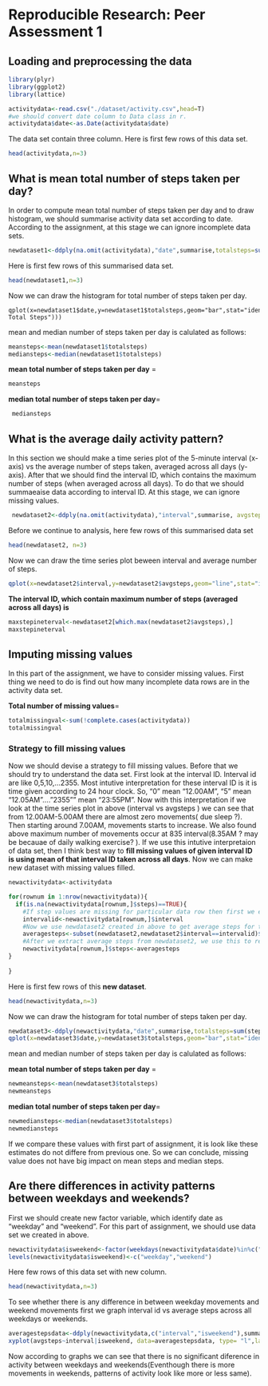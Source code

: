 
# Reproducible Research: Peer Assessment 1

## Loading and preprocessing the data
```r
library(plyr)
library(ggplot2)
library(lattice)

activitydata<-read.csv("./dataset/activity.csv",head=T)
#we should convert date column to Data class in r.
activitydata$date<-as.Date(activitydata$date)
```
The data set contain three column. Here is first few rows of this data set.
```r
head(activitydata,n=3)
```

## What is mean total number of steps taken per day?
In order to compute mean total number of steps taken per day and to draw histogram, we should summarise activity data set according to date. According to the assignment, at this stage we can ignore incomplete data sets.
```r
newdataset1<-ddply(na.omit(activitydata),"date",summarise,totalsteps=sum(steps))
```
Here is first few rows of this summarised data set.
```r
head(newdataset1,n=3)
```
Now we can draw the histogram for total number of steps taken per day.
```{r.echo=TRUE}
qplot(x=newdataset1$date,y=newdataset1$totalsteps,geom="bar",stat="identity",xlab=expression(bold("Date")),ylab=expression(bold(" Total Steps"))) 
```

mean and median number of steps taken per day is calulated as follows:

```r
meansteps<-mean(newdataset1$totalsteps)
mediansteps<-median(newdataset1$totalsteps)
```
**mean total number of steps taken per day** = 
```r
meansteps  
```
**median total number of steps taken per day**=
```r
 mediansteps
```
## What is the average daily activity pattern?

In this section we should make a time series plot of the 5-minute interval (x-axis) vs the average number of steps taken, averaged across all days (y-axis). After that
 we should find the interval ID, which contains the maximum number of steps (when averaged across all days). To do that we should summaeaise data according to interval ID. At this stage, we can ignore missing values.
 
```r
 newdataset2<-ddply(na.omit(activitydata),"interval",summarise, avgsteps=mean(steps))
```
Before we continue to analysis, here few rows of this summarised data set
```r
head(newdataset2, n=3)
```
Now we can draw the time series plot beween interval and average number of steps.
```r
qplot(x=newdataset2$interval,y=newdataset2$avgsteps,geom="line",stat="identity",xlab=expression(bold("Interval ID")), ylab =expression(bold(" Average Steps (across all days)")) )
```

**The interval ID, which contain maximum number of steps (averaged across all days) is **
```r
maxstepineterval<-newdataset2[which.max(newdataset2$avgsteps),]
maxstepineterval
```

## Imputing missing values
In this part of the assignment, we have to consider missing values. First thing we need to do is find out how many incomplete data rows are in the activity data set.

**Total number of missing values**=

```r
totalmissingval<-sum(!complete.cases(activitydata))
totalmissingval
```

### Strategy to fill missing values
Now we should devise a strategy to fill missing values. Before that we should try to understand the data set. First look at the interval ID. Interval id are like 0,5,10,...2355. Most intutive interpretation for these interval ID is it is time given according to 24 hour clock. So, "0" mean "12.00AM", "5" mean "12.05AM"...."2355"" mean "23:55PM". Now with this interpretation if we look at the time series plot in above (interval vs avgsteps ) we can see that from 12.00AM-5.00AM there are almost zero movements( due sleep ?). Then starting around 7.00AM, movements starts to increase. We also found above maximum number of movements occur at 835 interval(8.35AM ? may be becauae of daily walking exercise? ). If we use this intutive interpretaion of data set, then I think best way to **fill missing values of given interval ID is using mean of that interval ID taken across all days**. Now we can make new dataset with missing values filled.

```r
newactivitydata<-activitydata

for(rownum in 1:nrow(newactivitydata)){
  if(is.na(newactivitydata[rownum,]$steps)==TRUE){
    #If step values are missing for particular data row then first we extract the interval ID of that row.
    intervalid<-newactivitydata[rownum,]$interval 
    #Now we use newdataset2 created in above to get average steps for that particular interval id.
    averagesteps<-subset(newdataset2,newdataset2$interval==intervalid)$avgsteps
    #After we extract average steps from newdataset2, we use this to replace missing steps.
    newactivitydata[rownum,]$steps<-averagesteps
}
  
}

```

Here is first few rows of this **new dataset**.
```r
head(newactivitydata,n=3)
```

Now we can draw the histogram for total number of steps taken per day.
```r
newdataset3<-ddply(newactivitydata,"date",summarise,totalsteps=sum(steps))
qplot(x=newdataset3$date,y=newdataset3$totalsteps,geom="bar",stat="identity",xlab=expression(bold("Date")),ylab=expression(bold(" Total Steps"))) 
```

mean and median number of steps taken per day is calulated as follows:

**mean total number of steps taken per day** = 
```r
newmeansteps<-mean(newdataset3$totalsteps)
newmeansteps  
```
**median total number of steps taken per day**=
```r
newmediansteps<-median(newdataset3$totalsteps)
newmediansteps
```

If we compare these values with first part of assignment, it is look like these estimates do not differe from previous one. So we can conclude, missing value does not have big impact on mean steps and median steps.

## Are there differences in activity patterns between weekdays and weekends?
First we should create new factor variable, which identify date as "weekday" and "weekend". For this part of assignment, we should use data set we created in above.

```r
newactivitydata$isweekend<-factor(weekdays(newactivitydata$date)%in%c("Sunday","Saturday"))
levels(newactivitydata$isweekend)<-c("weekday","weekend")
```

Here few rows of this data set with new column.

```r
head(newactivitydata,n=3)
```

To see whether there is any difference in between weekday movements and weekend movements first we graph interval id vs average steps across all weekdays or weekends.

```r
averagestepsdata<-ddply(newactivitydata,c("interval","isweekend"),summarise, avgsteps=mean(steps))
xyplot(avgsteps~interval|isweekend, data=averagestepsdata, type= "l",layout=c(1,2),xlab="Interval", ylab="Number of steps")
```

Now according to graphs we can see that there is no significant diference in activity between weekdays and weekends(Eventhough there is more movements in weekends, patterns of activity look like more or less same). 